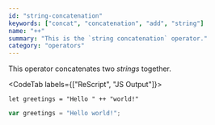 ```yaml
---
id: "string-concatenation"
keywords: ["concat", "concatenation", "add", "string"]
name: "++"
summary: "This is the `string concatenation` operator."
category: "operators"
---
```


This operator concatenates two *strings* together.

<CodeTab labels={["ReScript", "JS Output"]}>

```res
let greetings = "Hello " ++ "world!"
```

```js
var greetings = "Hello world!";
```

</CodeTab>


